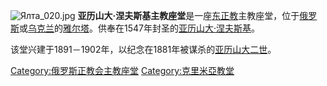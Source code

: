 [[File:Ялта_020.jpg|thumb]]
'''亚历山大·涅夫斯基主教座堂'''是一座[[东正教|东正教]]主教座堂，位于[[俄罗斯|俄罗斯]]或[[乌克兰|乌克兰]]的[[雅尔塔|雅尔塔]]。供奉在1547年封圣的[[亚历山大·涅夫斯基|亚历山大·涅夫斯基]]。

该堂兴建于1891－1902年，以纪念在1881年被谋杀的[[亚历山大二世|亚历山大二世]]。

[[Category:俄罗斯正教会主教座堂|Category:俄罗斯正教会主教座堂]]
[[Category:克里米亞教堂|Category:克里米亞教堂]]